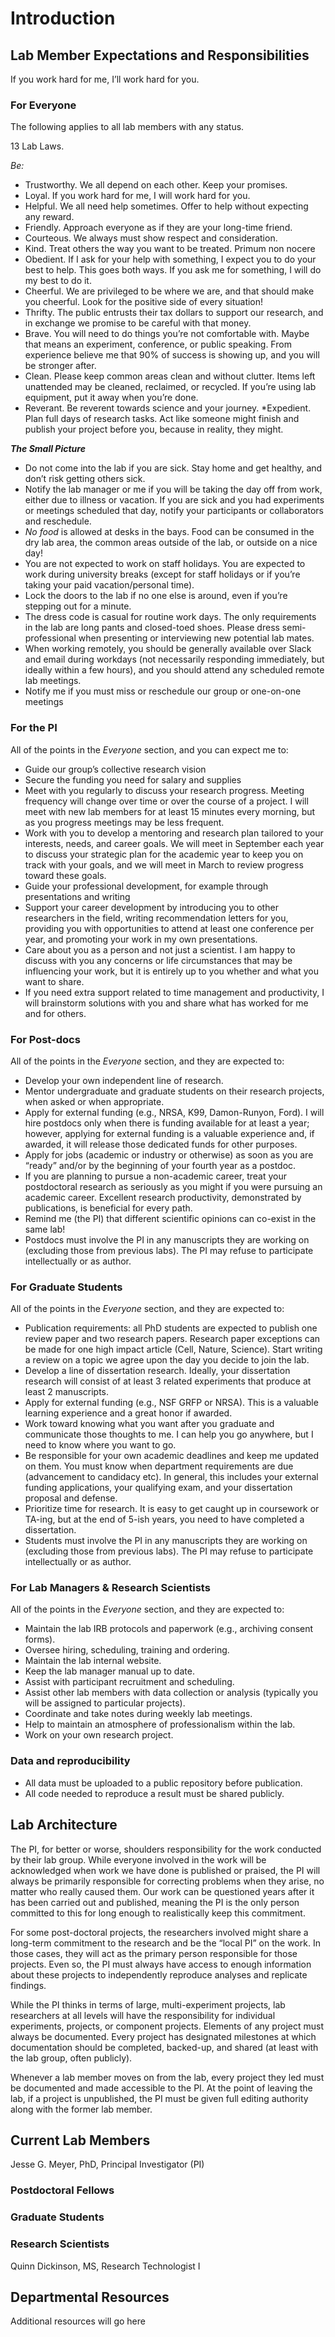 # Introduction {#intro}

## Lab Member Expectations and Responsibilities

If you work hard for me, I'll work hard for you. 

### For Everyone

The following applies to all lab members with any status. 

13 Lab Laws. 

*Be:*

* Trustworthy. We all depend on each other. Keep your promises.
* Loyal. If you work hard for me, I will work hard for you.
* Helpful. We all need help sometimes. Offer to help without expecting any reward.
* Friendly. Approach everyone as if they are your long-time friend.
* Courteous. We always must show respect and consideration.  
* Kind. Treat others the way you want to be treated. Primum non nocere
* Obedient. If I ask for your help with something, I expect you to do your best to help. This goes both ways. If you ask me for something, I will do my best to do it. 
* Cheerful. We are privileged to be where we are, and that should make you cheerful. Look for the positive side of every situation!
* Thrifty. The public entrusts their tax dollars to support our research, and in exchange we promise to be careful with that money. 
* Brave. You will need to do things you're not comfortable with. Maybe that means an experiment, conference, or public speaking. From experience believe me that 90% of success is showing up, and you will be stronger after. 
* Clean. Please keep common areas clean and without clutter. Items left unattended may be cleaned, reclaimed, or recycled. If you're using lab equipment, put it away when you're done.
* Reverant. Be reverent towards science and your journey. 
*Expedient. Plan full days of research tasks. Act like someone might finish and publish your project before you, because in reality, they might.

***The Small Picture***

*	Do not come into the lab if you are sick. Stay home and get healthy, and don't risk getting others sick.
*	Notify the lab manager or me if you will be taking the day off from work, either due to illness or vacation. If you are sick and you had experiments or meetings scheduled that day, notify your participants or collaborators and reschedule. 
* *No food* is allowed at desks in the bays. Food can be consumed in the dry lab area, the common areas outside of the lab, or outside on a nice day!
*	You are not expected to work on staff holidays. You are expected to work during university breaks (except for staff holidays or if you're taking your paid vacation/personal time).
*	Lock the doors to the lab if no one else is around, even if you're stepping out for a minute.
*	The dress code is casual for routine work days. The only requirements in the lab are long pants and closed-toed shoes. Please dress semi-professional when presenting or interviewing new potential lab mates.  
*	When working remotely, you should be generally available over Slack and email during workdays (not necessarily responding immediately, but ideally within a few hours), and you should attend any scheduled remote lab meetings.
* Notify me if you must miss or reschedule our group or one-on-one meetings 

### For the PI
All of the points in the *Everyone* section, and you can expect me to:

*	Guide our group's collective research vision
*	Secure the funding you need for salary and supplies
*	Meet with you regularly to discuss your research progress. Meeting frequency will change over time or over the course of a project. I will meet with new lab members for at least 15 minutes every morning, but as you progress meetings may be less frequent. 
*	Work with you to develop a mentoring and research plan tailored to your interests, needs, and career goals. We will meet in September each year to discuss your strategic plan for the academic year to keep you on track with your goals, and we will meet in March to review progress toward these goals.
*	Guide your professional development, for example through presentations and writing
*	Support your career development by introducing you to other researchers in the field, writing recommendation letters for you, providing you with opportunities to attend at least one conference per year, and promoting your work in my own presentations.
*	Care about you as a person and not just a scientist. I am happy to discuss with you any concerns or life circumstances that may be influencing your work, but it is entirely up to you whether and what you want to share. 
*	If you need extra support related to time management and productivity, I will brainstorm solutions with you and share what has worked for me and for others. 


### For Post-docs
All of the points in the *Everyone* section, and they are expected to:

*	Develop your own independent line of research.
*	Mentor undergraduate and graduate students on their research projects, when asked or when appropriate.
*	Apply for external funding (e.g., NRSA, K99, Damon-Runyon, Ford). I will hire postdocs only when there is funding available for at least a year; however, applying for external funding is a valuable experience and, if awarded, it will release those dedicated funds for other purposes.
*	Apply for jobs (academic or industry or otherwise) as soon as you are "ready" and/or by the beginning of your fourth year as a postdoc.
*	If you are planning to pursue a non-academic career, treat your postdoctoral research as seriously as you might if you were pursuing an academic career. Excellent research productivity, demonstrated by publications, is beneficial for every path.
*	Remind me (the PI) that different scientific opinions can co-exist in the same lab!
* Postdocs must involve the PI in any manuscripts they are working on (excluding those from previous labs). The PI may refuse to participate intellectually or as author. 

### For Graduate Students
All of the points in the *Everyone* section, and they are expected to:

* Publication requirements: all PhD students are expected to publish one review paper and two research papers. Research paper exceptions can be made for one high impact article (Cell, Nature, Science). Start writing a review on a topic we agree upon the day you decide to join the lab. 
*	Develop a line of dissertation research. Ideally, your dissertation research will consist of at least 3 related experiments that produce at least 2 manuscripts. 
*	Apply for external funding (e.g., NSF GRFP or NRSA). This is a valuable learning experience and a great honor if awarded. 
*	Work toward knowing what you want after you graduate and communicate those thoughts to me. I can help you go anywhere, but I need to know where you want to go. 
*	Be responsible for your own academic deadlines and keep me updated on them. You must know when department requirements are due (advancement to candidacy etc). In general, this includes your external funding applications, your qualifying exam, and your dissertation proposal and defense.
*	Prioritize time for research. It is easy to get caught up in coursework or TA-ing, but at the end of 5-ish years, you need to have completed a dissertation.
* Students must involve the PI in any manuscripts they are working on (excluding those from previous labs). The PI may refuse to participate intellectually or as author. 

### For Lab Managers & Research Scientists
All of the points in the *Everyone* section, and they are expected to:

*	Maintain the lab IRB protocols and paperwork (e.g., archiving consent forms).
*	Oversee hiring, scheduling, training and ordering.
*	Maintain the lab internal website.
*	Keep the lab manager manual up to date.
*	Assist with participant recruitment and scheduling.
*	Assist other lab members with data collection or analysis (typically you will be assigned to particular projects).
*	Coordinate and take notes during weekly lab meetings.
*	Help to maintain an atmosphere of professionalism within the lab.
*	Work on your own research project.

### Data and reproducibility
* All data must be uploaded to a public repository before publication. 
* All code needed to reproduce a result must be shared publicly. 

## Lab Architecture
The PI, for better or worse, shoulders responsibility for the work conducted by their lab group. While everyone involved in the work will be acknowledged when work we have done is published or praised, the PI will always be primarily responsible for correcting problems when they arise, no matter who really caused them. Our work can be questioned years after it has been carried out and published, meaning the PI is the only person committed to this for long enough to realistically keep this commitment. 

For some post-doctoral projects, the researchers involved might share a long-term commitment to the research and be the "local PI" on the work. In those cases, they will act as the primary person responsible for those projects. Even so, the PI must always have access to enough information about these projects to independently reproduce analyses and replicate findings.

While the PI thinks in terms of large, multi-experiment projects, lab researchers at all levels will have the responsibility for individual experiments, projects, or component projects. Elements of any project must always be documented. Every project has designated milestones at which documentation should be completed, backed-up, and shared (at least with the lab group, often publicly).
  
Whenever a lab member moves on from the lab, every project they led must be documented and made accessible to the PI. At the point of leaving the lab, if a project is unpublished, the PI must be given full editing authority along with the former lab member.

## Current Lab Members

Jesse G. Meyer, PhD, Principal Investigator (PI)


### Postdoctoral Fellows

### Graduate Students

### Research Scientists
Quinn Dickinson, MS, Research Technologist I 


## Departmental Resources

Additional resources will go here

